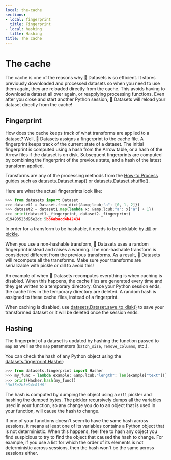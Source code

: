 ```yaml
---
local: the-cache
sections:
- local: fingerprint
  title: Fingerprint
- local: hashing
  title: Hashing
title: The cache
---
```

<script>
</script>
<h1 id="the-cache">The cache</h1>

The cache is one of the reasons why 🤗 Datasets is so efficient. It stores previously downloaded and processed datasets so when you need to use them again, they are reloaded directly from the cache. This avoids having to download a dataset all over again, or reapplying processing functions. Even after you close and start another Python session, 🤗 Datasets will reload your dataset directly from the cache!

<h2 id="fingerprint">Fingerprint</h2>

How does the cache keeps track of what transforms are applied to a dataset? Well, 🤗 Datasets assigns a fingerprint to the cache file. A fingerprint keeps track of the current state of a dataset. The initial fingerprint is computed using a hash from the Arrow table, or a hash of the Arrow files if the dataset is on disk. Subsequent fingerprints are computed by combining the fingerprint of the previous state, and a hash of the latest transform applied. 

<Tip>

Transforms are any of the processing methods from the [How-to Process](./process) guides such as [datasets.Dataset.map()](/docs/datasets/master/en/package_reference/main_classes#datasets.Dataset.map) or [datasets.Dataset.shuffle()](/docs/datasets/master/en/package_reference/main_classes#datasets.Dataset.shuffle).

</Tip>

Here are what the actual fingerprints look like:

```py
>>> from datasets import Dataset
>>> dataset1 = Dataset.from_dict(&amp;lcub;"a": [0, 1, 2]})
>>> dataset2 = dataset1.map(lambda x: &amp;lcub;"a": x["a"] + 1})
>>> print(dataset1._fingerprint, dataset2._fingerprint)
d19493523d95e2dc 5b86abacd4b42434
```

In order for a transform to be hashable, it needs to be picklable by [dill](https://dill.readthedocs.io/en/latest/) or [pickle](https://docs.python.org/3/library/pickle). 

When you use a non-hashable transform, 🤗 Datasets uses a random fingerprint instead and raises a warning. The non-hashable transform is considered different from the previous transforms. As a result, 🤗 Datasets will recompute all the transforms. Make sure your transforms are serializable with pickle or dill to avoid this!

An example of when 🤗 Datasets recomputes everything is when caching is disabled. When this happens, the cache files are generated every time and they get written to a temporary directory. Once your Python session ends, the cache files in the temporary directory are deleted. A random hash is assigned to these cache files, instead of a fingerprint. 

<Tip>

When caching is disabled, use [datasets.Dataset.save_to_disk()](/docs/datasets/master/en/package_reference/main_classes#datasets.Dataset.save_to_disk) to save your transformed dataset or it will be deleted once the session ends.

</Tip>

<h2 id="hashing">Hashing</h2>

The fingerprint of a dataset is updated by hashing the function passed to `map` as well as the `map` parameters (`batch_size`, `remove_columns`, etc.).

You can check the hash of any Python object using the [datasets.fingerprint.Hasher](/docs/datasets/master/en/package_reference/main_classes#datasets.fingerprint.Hasher):

```py
>>> from datasets.fingerprint import Hasher
>>> my_func = lambda example: &amp;lcub;"length": len(example["text"])}
>>> print(Hasher.hash(my_func))
'3d35e2b3e94c81d6'
```

The hash is computed by dumping the object using a `dill` pickler and hashing the dumped bytes.
The pickler recursively dumps all the variables used in your function, so any change you do to an object that is used in your function, will cause the hash to change.

If one of your functions doesn't seem to have the same hash across sessions, it means at least one of its variables contains a Python object that is not deterministic.
When this happens, feel free to hash any object you find suspicious to try to find the object that caused the hash to change.
For example, if you use a list for which the order of its elements is not deterministic across sessions, then the hash won't be the same across sessions either.
